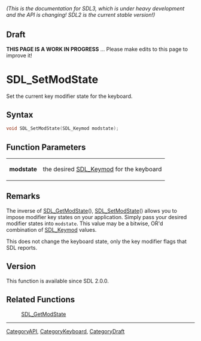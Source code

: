 ====== (This is the documentation for SDL3, which is under heavy development and the API is changing! SDL2 is the current stable version!) ======

== Draft ==

'''THIS PAGE IS A WORK IN PROGRESS''' ... Please make edits to this page to improve it!
= SDL_SetModState =

Set the current key modifier state for the keyboard.

== Syntax ==

<syntaxhighlight lang='c'>
void SDL_SetModState(SDL_Keymod modstate);
</syntaxhighlight>

== Function Parameters ==

{|
|'''modstate'''
|the desired [[SDL_Keymod]] for the keyboard
|}

== Remarks ==

The inverse of [[SDL_GetModState]](), [[SDL_SetModState]]() allows you to
impose modifier key states on your application. Simply pass your desired
modifier states into <code>modstate</code>. This value may be a bitwise,
OR'd combination of [[SDL_Keymod]] values.

This does not change the keyboard state, only the key modifier flags that
SDL reports.

== Version ==

This function is available since SDL 2.0.0.

== Related Functions ==

:[[SDL_GetModState]]

----
[[CategoryAPI]], [[CategoryKeyboard]], [[CategoryDraft]]


